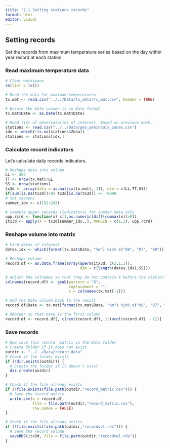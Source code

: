 ```yaml
---
title: "2.1 Setting stations records"
format: html
editor: visual
---
```


## Setting records

Set the records from maximum temperature series based on the day within year record at each station.

### Read maximum temperature data

```r
# Clear workspace
rm(list = ls())

# Read the data for maximum temperatures
tx.mat <- read.csv("../../Data/tx_data/Tx_mat.csv", header = TRUE)

# Ensure the Date column is in Date format
tx.mat$Date <- as.Date(tx.mat$Date)

# Read list of observatories of interest. Based on previous work.
stations <- read.csv("../../Data/geo_peninsula_zones.csv")
idx <- which(!is.na(stations$Zona))
stations <- stations[idx,]
```

### Calculate record indicators

Let's calculate daily records indicators.

```r

# Reshape data into volume
LL <- 365
TT <- nrow(tx.mat)/LL
SS <- nrow(stations)
tx3d <- array(data = as.matrix(tx.mat[,-1]), dim = c(LL,TT,SS))
if(sum(is.na(tx3d))>0) tx3d[is.na(tx3d)] <- -9999
# Set seasons
summer_idx <- c(152:243)

# Compute upper records (indicators) for summer data only
upp.rcrd <- function(x) c(1,as.numeric(diff(cummax(x))>0))
itx3d <- apply(X = tx3d[summer_idx,,], MARGIN = c(1,3), upp.rcrd)

```

### Reshape volume into matrix

```r
# Find dates of interest
dates.idx <- which(format(tx.mat$Date, "%m") %in% c("06", "07", "08"))

# Reshape volume
record.df <- as.data.frame(array(aperm(itx3d, c(2,1,3)),
                                 dim = c(length(dates.idx),SS)))

# Adjust the colnames so that they do not contain X before the station id
colnames(record.df) <- gsub(pattern = "X",
                            replacement = "",
                            x = colnames(tx.mat[-1]))

# Add the Date column back to the result
record.df$Date <- tx.mat[format(tx.mat$Date, "%m") %in% c("06", "07", "08"), "Date"]

# Reorder so that Date is the first column
record.df <- record.df[, c(ncol(record.df), 1:(ncol(record.df) - 1))]

```

### Save records

```r
# Now save this record  matrix in the Data folder
# Create folder if it does not exist
outdir <- "../../Data/record_data"
# Check if the folder exists
if (!dir.exists(outdir)) {
  # Create the folder if it doesn't exist
  dir.create(outdir)
}

# Check if the file already exists
if (!file.exists(file.path(outdir,"record_matrix.csv"))) {
  # Save the record matrix
  write.csv(x = record.df,
            file = file.path(outdir,"record_matrix.csv"),
            row.names = FALSE)
}

# Check if the file already exists
if (!file.exists(file.path(outdir,"recordvol.rds"))) {
  # Save the record volume
  saveRDS(itx3d, file = file.path(outdir,"recordvol.rds"))
}

```
